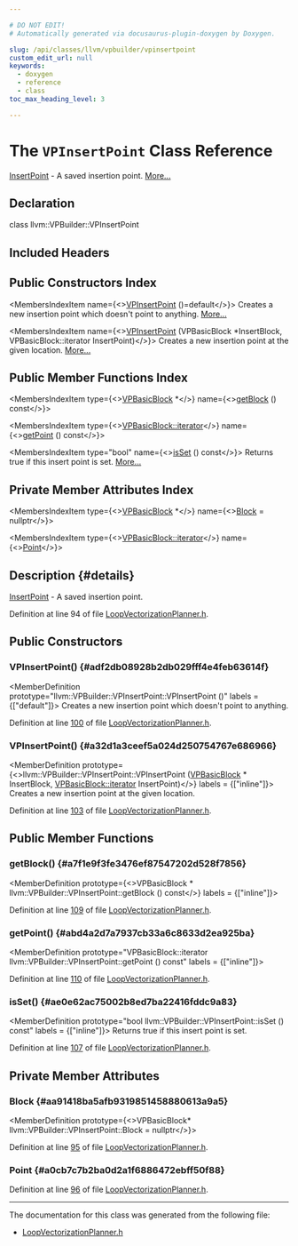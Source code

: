 ```yaml
---

# DO NOT EDIT!
# Automatically generated via docusaurus-plugin-doxygen by Doxygen.

slug: /api/classes/llvm/vpbuilder/vpinsertpoint
custom_edit_url: null
keywords:
  - doxygen
  - reference
  - class
toc_max_heading_level: 3

---
```





# The `VPInsertPoint` Class Reference

<DoxygenPage pluginConfig={pluginConfig}>

<a href="/docs/api/classes/llvm/irbuilder">InsertPoint</a> - A saved insertion point. <a href="#details">More...</a>

## Declaration

<CodeBlock>class llvm::VPBuilder::VPInsertPoint</CodeBlock>

## Included Headers

<IncludesList>
<IncludesListItem
  filePath="Transforms/Vectorize/LoopVectorizationPlanner.h"
  permalink="/docs/api/files/lib/lib/transforms/lib/transforms/vectorize/loopvectorizationplanner-h"
  isLocal="true" />
</IncludesList>

## Public Constructors Index

<MembersIndex>

<MembersIndexItem
  name={<><a href="#adf2db08928b2db029fff4e4feb63614f">VPInsertPoint</a> ()=default</>}>
Creates a new insertion point which doesn&#39;t point to anything. <a href="#adf2db08928b2db029fff4e4feb63614f">More...</a>
</MembersIndexItem>

<MembersIndexItem
  name={<><a href="#a32d1a3ceef5a024d250754767e686966">VPInsertPoint</a> (VPBasicBlock &#42;InsertBlock, VPBasicBlock::iterator InsertPoint)</>}>
Creates a new insertion point at the given location. <a href="#a32d1a3ceef5a024d250754767e686966">More...</a>
</MembersIndexItem>

</MembersIndex>

## Public Member Functions Index

<MembersIndex>

<MembersIndexItem
  type={<><a href="/docs/api/classes/llvm/vpbasicblock">VPBasicBlock</a> &#42;</>}
  name={<><a href="#a7f1e9f3fe3476ef87547202d528f7856">getBlock</a> () const</>}>
</MembersIndexItem>

<MembersIndexItem
  type={<><a href="/docs/api/classes/llvm/vpbasicblock/#a2fc75e7b63babbf776ed29cfed87ae65">VPBasicBlock::iterator</a></>}
  name={<><a href="#abd4a2d7a7937cb33a6c8633d2ea925ba">getPoint</a> () const</>}>
</MembersIndexItem>

<MembersIndexItem
  type="bool"
  name={<><a href="#ae0e62ac75002b8ed7ba22416fddc9a83">isSet</a> () const</>}>
Returns true if this insert point is set. <a href="#ae0e62ac75002b8ed7ba22416fddc9a83">More...</a>
</MembersIndexItem>

</MembersIndex>

## Private Member Attributes Index

<MembersIndex>

<MembersIndexItem
  type={<><a href="/docs/api/classes/llvm/vpbasicblock">VPBasicBlock</a> &#42;</>}
  name={<><a href="#aa91418ba5afb9319851458880613a9a5">Block</a> = nullptr</>}>
</MembersIndexItem>

<MembersIndexItem
  type={<><a href="/docs/api/classes/llvm/vpbasicblock/#a2fc75e7b63babbf776ed29cfed87ae65">VPBasicBlock::iterator</a></>}
  name={<><a href="#a0cb7c7b2ba0d2a1f6886472ebff50f88">Point</a></>}>
</MembersIndexItem>

</MembersIndex>

## Description {#details}

<a href="/docs/api/classes/llvm/irbuilder">InsertPoint</a> - A saved insertion point.

Definition at line 94 of file <a href="/docs/api/files/lib/lib/transforms/lib/transforms/vectorize/loopvectorizationplanner-h">LoopVectorizationPlanner.h</a>.

<SectionDefinition>

## Public Constructors

### VPInsertPoint() {#adf2db08928b2db029fff4e4feb63614f}

<MemberDefinition
  prototype="llvm::VPBuilder::VPInsertPoint::VPInsertPoint ()"
  labels = {["default"]}>
Creates a new insertion point which doesn&#39;t point to anything.

Definition at line <a href="/docs/api/files/lib/lib/transforms/lib/transforms/vectorize/loopvectorizationplanner-h/#l00100">100</a> of file <a href="/docs/api/files/lib/lib/transforms/lib/transforms/vectorize/loopvectorizationplanner-h">LoopVectorizationPlanner.h</a>.
</MemberDefinition>

### VPInsertPoint() {#a32d1a3ceef5a024d250754767e686966}

<MemberDefinition
  prototype={<>llvm::VPBuilder::VPInsertPoint::VPInsertPoint (<a href="/docs/api/classes/llvm/vpbasicblock">VPBasicBlock</a> &#42; InsertBlock, <a href="/docs/api/classes/llvm/vpbasicblock/#a2fc75e7b63babbf776ed29cfed87ae65">VPBasicBlock::iterator</a> InsertPoint)</>}
  labels = {["inline"]}>
Creates a new insertion point at the given location.

Definition at line <a href="/docs/api/files/lib/lib/transforms/lib/transforms/vectorize/loopvectorizationplanner-h/#l00103">103</a> of file <a href="/docs/api/files/lib/lib/transforms/lib/transforms/vectorize/loopvectorizationplanner-h">LoopVectorizationPlanner.h</a>.
</MemberDefinition>

</SectionDefinition>

<SectionDefinition>

## Public Member Functions

### getBlock() {#a7f1e9f3fe3476ef87547202d528f7856}

<MemberDefinition
  prototype={<>VPBasicBlock &#42; llvm::VPBuilder::VPInsertPoint::getBlock () const</>}
  labels = {["inline"]}>

Definition at line <a href="/docs/api/files/lib/lib/transforms/lib/transforms/vectorize/loopvectorizationplanner-h/#l00109">109</a> of file <a href="/docs/api/files/lib/lib/transforms/lib/transforms/vectorize/loopvectorizationplanner-h">LoopVectorizationPlanner.h</a>.
</MemberDefinition>

### getPoint() {#abd4a2d7a7937cb33a6c8633d2ea925ba}

<MemberDefinition
  prototype="VPBasicBlock::iterator llvm::VPBuilder::VPInsertPoint::getPoint () const"
  labels = {["inline"]}>

Definition at line <a href="/docs/api/files/lib/lib/transforms/lib/transforms/vectorize/loopvectorizationplanner-h/#l00110">110</a> of file <a href="/docs/api/files/lib/lib/transforms/lib/transforms/vectorize/loopvectorizationplanner-h">LoopVectorizationPlanner.h</a>.
</MemberDefinition>

### isSet() {#ae0e62ac75002b8ed7ba22416fddc9a83}

<MemberDefinition
  prototype="bool llvm::VPBuilder::VPInsertPoint::isSet () const"
  labels = {["inline"]}>
Returns true if this insert point is set.

Definition at line <a href="/docs/api/files/lib/lib/transforms/lib/transforms/vectorize/loopvectorizationplanner-h/#l00107">107</a> of file <a href="/docs/api/files/lib/lib/transforms/lib/transforms/vectorize/loopvectorizationplanner-h">LoopVectorizationPlanner.h</a>.
</MemberDefinition>

</SectionDefinition>

<SectionDefinition>

## Private Member Attributes

### Block {#aa91418ba5afb9319851458880613a9a5}

<MemberDefinition
  prototype={<>VPBasicBlock&#42; llvm::VPBuilder::VPInsertPoint::Block = nullptr</>}>

Definition at line <a href="/docs/api/files/lib/lib/transforms/lib/transforms/vectorize/loopvectorizationplanner-h/#l00095">95</a> of file <a href="/docs/api/files/lib/lib/transforms/lib/transforms/vectorize/loopvectorizationplanner-h">LoopVectorizationPlanner.h</a>.
</MemberDefinition>

### Point {#a0cb7c7b2ba0d2a1f6886472ebff50f88}

<MemberDefinition
  prototype="VPBasicBlock::iterator llvm::VPBuilder::VPInsertPoint::Point">

Definition at line <a href="/docs/api/files/lib/lib/transforms/lib/transforms/vectorize/loopvectorizationplanner-h/#l00096">96</a> of file <a href="/docs/api/files/lib/lib/transforms/lib/transforms/vectorize/loopvectorizationplanner-h">LoopVectorizationPlanner.h</a>.
</MemberDefinition>

</SectionDefinition>

<hr/>

The documentation for this class was generated from the following file:

<ul>
<li><a href="/docs/api/files/lib/lib/transforms/lib/transforms/vectorize/loopvectorizationplanner-h">LoopVectorizationPlanner.h</a></li>
</ul>

</DoxygenPage>
